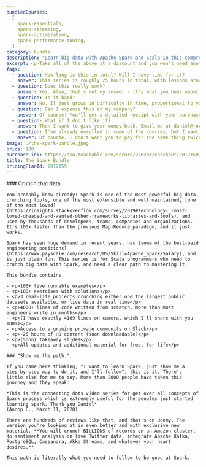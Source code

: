 ```yaml
---
bundledCourses:
  [
    spark-essentials,
    spark-streaming,
    spark-optimization,
    spark-performance-tuning,
  ]
category: bundle
description: "Learn big data with Apache Spark and Scala in this comprehensive bundle: batch, streaming, Spark optimization, performance tuning and more."
excerpt: <p>Take all of the above at a discount and you won't need another book, video or blog again. Enjoy a complete structured journey from zero to master in Apache Spark.</p>
faqs:
  - question: How long is this in total? Will I have time for it?
    answer: This series is roughly 25 hours in total, with lessons around 15-25 minutes each. I recommend at least 1 hour of focused work at one time. You can cover everything in <2 weeks if you're committed.
  - question: Does this really work?
    answer: Yes. Also, that's not my answer - it's what you hear about all the Rock the JVM material from thousands of people now working at Apple, UniCredit, Adobe, Uber and other successful companies and teams around the world.
  - question: Is it hard?
    answer: No. It just grows in difficulty in time, proportional to your work. I only require that you've programmed before in some other language and you know some general fundamentals. At the end of the series, you will look back to the advanced pieces and you'll go like "Huh. That would have been pretty tough if I tried that on my own."
  - question: Can I expense this at my company?
    answer: Of course! You'll get a detailed receipt with your purchase, including VAT (if applicable to you), which you can take to your employer to reimburse. Most (wise) companies will reimburse courses like this.
  - question: What if I don't like it?
    answer: Then I want to give your money back. Email me at daniel@rockthejvm.com with your receipt, and I will refund you. Less than 1% of the Rock the JVM students have refunded a course, and the refund took less than 72 hours.
  - question: I've already enrolled in some of the courses, but I want to take this bundle. Can I pay the difference?
    answer: Of course. I don't want you to pay for the same thing twice. Email me at daniel@rockthejvm.com with a proof of all your purchases and I'll create a discount for you to offset what you paid.
image: ./the-spark-bundle.jpeg
price: 180
purchaseLink: https://sso.teachable.com/secure/256201/checkout/2012159/the-spark-bundle
title: The Spark Bundle
pricingPlanId: 2012159
---
```



<CourseLayout>
  <Fragment slot="goal">
    ### Crunch that data.

    You probably know already: Spark is one of the most powerful big data crunching tools, one of the most extensible and well maintained, [one of the most loved](https://insights.stackoverflow.com/survey/2019#technology-_-most-loved-dreaded-and-wanted-other-frameworks-libraries-and-tools), and used by thousands of developers, teams, companies and organizations. It's 100x faster than the previous Map-Reduce paradigm, and it just works.

    Spark has seen huge demand in recent years, has [some of the best-paid engineering positions](https://www.payscale.com/research/US/Skill=Apache_Spark/Salary), and is just plain fun. This series is for Scala programmers who need to crunch big data with Spark, and need a clear path to mastering it.

    This bundle contains

    - <p>100+ live runnable examples</p>
    - <p>100+ exercises with solutions</p>
    - <p>3 real-life projects crunching either one the largest public datasets available, or live data in real time</p>
    - <p>4000+ lines of code written from scratch, more than most engineers write in months</p>
    - <p>(I have exactly 4109 lines on camera, which I'll share with you 100%)</p>
    - <p>Access to a growing private community on Slack</p>
    - <p>~25 hours of HD content (soon downloadable)</p>
    - <p>(Soon) takeaway slides</p>
    - <p>All updates and additional material for free, for life</p>

    ### "Show me the path."

    If you came here thinking, "I want to learn Spark, just show me a step-by-step way to do it, and I'll follow", this is it. There's little else for me to say. More than 2000 people have taken this journey and they speak:

    *This is the connecting dots video series for get over all concepts of Spark process which is extremely useful for the peoples just started learning spark. Thank you Daniel*
    (Anoop C., March 11, 2020)

    There are hundreds of reviews like that, and that's on Udemy. The version you're looking at is even better and with exclusive new material. **You will crunch BILLIONS of records on an Amazon cluster, do sentiment analysis on live Twitter data, integrate Apache Kafka, PostgreSQL, Cassandra, Akka Streams, and whatever your heart desires.**

    This path is literally what you need to follow to be good at Spark.

  </Fragment>
</CourseLayout>
